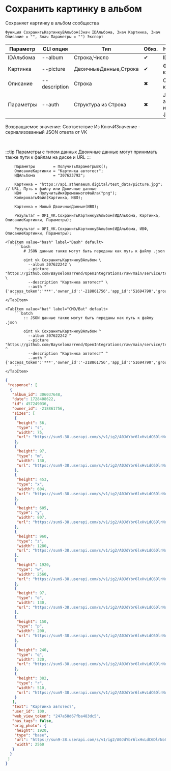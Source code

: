 ﻿---
sidebar_position: 8
---


# Сохранить картинку в альбом
 Сохраняет картинку в альбом сообщества



`Функция СохранитьКартинкуВАльбом(Знач IDАльбома, Знач Картинка, Знач Описание = "", Знач Параметры = "") Экспорт`

  | Параметр | CLI опция | Тип | Обяз. | Назначение |
  |-|-|-|-|-|
  | IDАльбома | --album | Строка,Число | &#x2714; | ID альбома |
  | Картинка | --picture | ДвоичныеДанные,Строка | &#x2714; | Файл картинки |
  | Описание | --description | Строка | &#x2716; | Описание картинки |
  | Параметры | --auth | Структура из Строка | &#x2716; | JSON авторизации или путь к .json |

  
  Возвращаемое значение:   Соответствие Из КлючИЗначение - сериализованный JSON ответа от VK

<br/>

:::tip
Параметры с типом данных Двоичные данные могут принимать также пути к файлам на диске и URL
:::
<br/>



```bsl title="Пример использования для 1С:Предприятие/OneScript"
    Параметры        = ПолучитьПараметрыВК();
    ОписаниеКартинки = "Картинка автотест";
    ИДАльбома        = "307623792";

    Картинка = "https://api.athenaeum.digital/test_data/picture.jpg";       // URL, Путь к файлу или Двоичные данные
    ИВФ      = ПолучитьИмяВременногоФайла("png");
    КопироватьФайл(Картинка, ИВФ);

    Картинка = Новый ДвоичныеДанные(ИВФ);

    Результат = OPI_VK.СохранитьКартинкуВАльбом(ИДАльбома, Картинка, ОписаниеКартинки, Параметры);

    Результат = OPI_VK.СохранитьКартинкуВАльбом(ИДАльбома, ИВФ, ОписаниеКартинки, Параметры);
```
    

 <Tabs>
  
    <TabItem value="bash" label="Bash" default>
        ```bash
            # JSON данные также могут быть переданы как путь к файлу .json
            
            oint vk СохранитьКартинкуВАльбом \
              --album 307622242 \
              --picture "https://github.com/Bayselonarrend/OpenIntegrations/raw/main/service/test_data/picture.jpg" \
              --description "Картинка автотест" \
              --auth "{'access_token':'***','owner_id':'-218861756','app_id':'51694790','group_id':'218861756'}"
        ```
    </TabItem>
  
    <TabItem value="bat" label="CMD/Bat" default>
        ```batch
            :: JSON данные также могут быть переданы как путь к файлу .json
            
            oint vk СохранитьКартинкуВАльбом ^
              --album 307622242 ^
              --picture "https://github.com/Bayselonarrend/OpenIntegrations/raw/main/service/test_data/picture.jpg" ^
              --description "Картинка автотест" ^
              --auth "{'access_token':'***','owner_id':'-218861756','app_id':'51694790','group_id':'218861756'}"
        ```
    </TabItem>
</Tabs>


```json title="Результат"
{
 "response": [
  {
   "album_id": 306037648,
   "date": 1728408622,
   "id": 457249036,
   "owner_id": -218861756,
   "sizes": [
    {
     "height": 56,
     "type": "s",
     "width": 75,
     "url": "https://sun9-38.userapi.com/s/v1/ig2/A0JdYbr6lxHvLdC6DlrNoC3y2qa-W-TIyotYztuH9zRhQEmA1B4gsTImrFiNTdNtd6cFazDTc1ay6yUckCcWXD4B.jpg?quality=96&as=32x24,48x36,72x54,108x81,160x120,240x180,360x270,480x360,540x405,640x480,720x540,1080x810,1280x960,1440x1080,2560x1920&from=bu&cs=75x56"
    },
    {
     "height": 97,
     "type": "m",
     "width": 130,
     "url": "https://sun9-38.userapi.com/s/v1/ig2/A0JdYbr6lxHvLdC6DlrNoC3y2qa-W-TIyotYztuH9zRhQEmA1B4gsTImrFiNTdNtd6cFazDTc1ay6yUckCcWXD4B.jpg?quality=96&as=32x24,48x36,72x54,108x81,160x120,240x180,360x270,480x360,540x405,640x480,720x540,1080x810,1280x960,1440x1080,2560x1920&from=bu&cs=130x97"
    },
    {
     "height": 453,
     "type": "x",
     "width": 604,
     "url": "https://sun9-38.userapi.com/s/v1/ig2/A0JdYbr6lxHvLdC6DlrNoC3y2qa-W-TIyotYztuH9zRhQEmA1B4gsTImrFiNTdNtd6cFazDTc1ay6yUckCcWXD4B.jpg?quality=96&as=32x24,48x36,72x54,108x81,160x120,240x180,360x270,480x360,540x405,640x480,720x540,1080x810,1280x960,1440x1080,2560x1920&from=bu&cs=604x453"
    },
    {
     "height": 605,
     "type": "y",
     "width": 807,
     "url": "https://sun9-38.userapi.com/s/v1/ig2/A0JdYbr6lxHvLdC6DlrNoC3y2qa-W-TIyotYztuH9zRhQEmA1B4gsTImrFiNTdNtd6cFazDTc1ay6yUckCcWXD4B.jpg?quality=96&as=32x24,48x36,72x54,108x81,160x120,240x180,360x270,480x360,540x405,640x480,720x540,1080x810,1280x960,1440x1080,2560x1920&from=bu&cs=807x605"
    },
    {
     "height": 960,
     "type": "z",
     "width": 1280,
     "url": "https://sun9-38.userapi.com/s/v1/ig2/A0JdYbr6lxHvLdC6DlrNoC3y2qa-W-TIyotYztuH9zRhQEmA1B4gsTImrFiNTdNtd6cFazDTc1ay6yUckCcWXD4B.jpg?quality=96&as=32x24,48x36,72x54,108x81,160x120,240x180,360x270,480x360,540x405,640x480,720x540,1080x810,1280x960,1440x1080,2560x1920&from=bu&cs=1280x960"
    },
    {
     "height": 1920,
     "type": "w",
     "width": 2560,
     "url": "https://sun9-38.userapi.com/s/v1/ig2/A0JdYbr6lxHvLdC6DlrNoC3y2qa-W-TIyotYztuH9zRhQEmA1B4gsTImrFiNTdNtd6cFazDTc1ay6yUckCcWXD4B.jpg?quality=96&as=32x24,48x36,72x54,108x81,160x120,240x180,360x270,480x360,540x405,640x480,720x540,1080x810,1280x960,1440x1080,2560x1920&from=bu&cs=2560x1920"
    },
    {
     "height": 97,
     "type": "o",
     "width": 130,
     "url": "https://sun9-38.userapi.com/s/v1/ig2/A0JdYbr6lxHvLdC6DlrNoC3y2qa-W-TIyotYztuH9zRhQEmA1B4gsTImrFiNTdNtd6cFazDTc1ay6yUckCcWXD4B.jpg?quality=96&as=32x24,48x36,72x54,108x81,160x120,240x180,360x270,480x360,540x405,640x480,720x540,1080x810,1280x960,1440x1080,2560x1920&from=bu&cs=130x97"
    },
    {
     "height": 150,
     "type": "p",
     "width": 200,
     "url": "https://sun9-38.userapi.com/s/v1/ig2/A0JdYbr6lxHvLdC6DlrNoC3y2qa-W-TIyotYztuH9zRhQEmA1B4gsTImrFiNTdNtd6cFazDTc1ay6yUckCcWXD4B.jpg?quality=96&as=32x24,48x36,72x54,108x81,160x120,240x180,360x270,480x360,540x405,640x480,720x540,1080x810,1280x960,1440x1080,2560x1920&from=bu&cs=200x150"
    },
    {
     "height": 240,
     "type": "q",
     "width": 320,
     "url": "https://sun9-38.userapi.com/s/v1/ig2/A0JdYbr6lxHvLdC6DlrNoC3y2qa-W-TIyotYztuH9zRhQEmA1B4gsTImrFiNTdNtd6cFazDTc1ay6yUckCcWXD4B.jpg?quality=96&as=32x24,48x36,72x54,108x81,160x120,240x180,360x270,480x360,540x405,640x480,720x540,1080x810,1280x960,1440x1080,2560x1920&from=bu&cs=320x240"
    },
    {
     "height": 382,
     "type": "r",
     "width": 510,
     "url": "https://sun9-38.userapi.com/s/v1/ig2/A0JdYbr6lxHvLdC6DlrNoC3y2qa-W-TIyotYztuH9zRhQEmA1B4gsTImrFiNTdNtd6cFazDTc1ay6yUckCcWXD4B.jpg?quality=96&as=32x24,48x36,72x54,108x81,160x120,240x180,360x270,480x360,540x405,640x480,720x540,1080x810,1280x960,1440x1080,2560x1920&from=bu&cs=510x382"
    }
   ],
   "text": "Картинка автотест",
   "user_id": 100,
   "web_view_token": "247a58d67fba483dc5",
   "has_tags": false,
   "orig_photo": {
    "height": 1920,
    "type": "base",
    "url": "https://sun9-38.userapi.com/s/v1/ig2/A0JdYbr6lxHvLdC6DlrNoC3y2qa-W-TIyotYztuH9zRhQEmA1B4gsTImrFiNTdNtd6cFazDTc1ay6yUckCcWXD4B.jpg?quality=96&as=32x24,48x36,72x54,108x81,160x120,240x180,360x270,480x360,540x405,640x480,720x540,1080x810,1280x960,1440x1080,2560x1920&from=bu",
    "width": 2560
   }
  }
 ]
}
```
